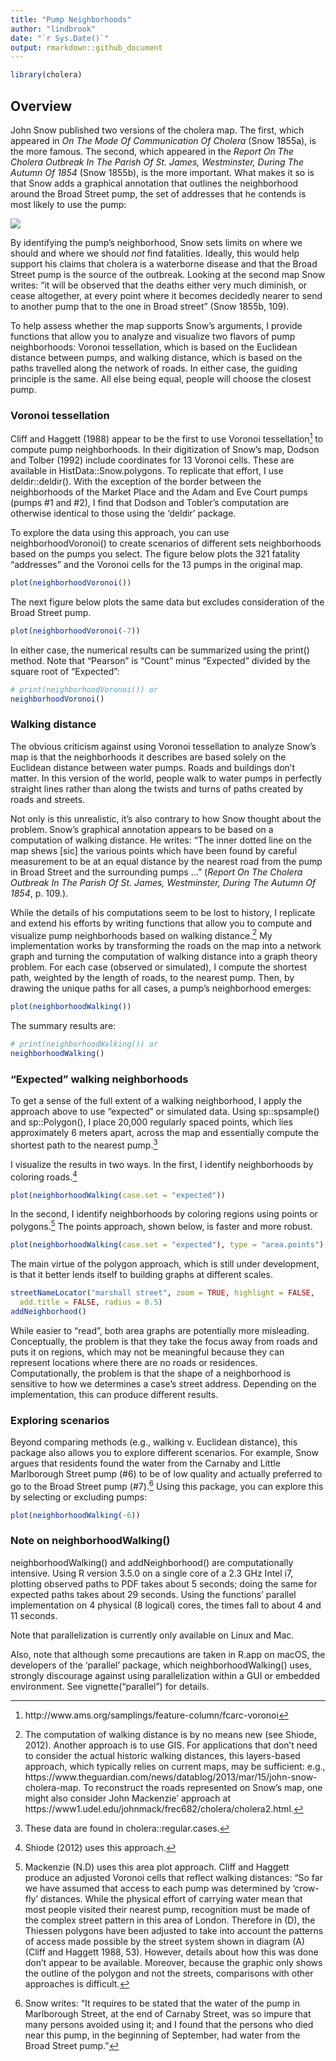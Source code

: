 ```yaml
---
title: "Pump Neighborhoods"
author: "lindbrook"
date: "`r Sys.Date()`"
output: rmarkdown::github_document
---
```


```r
library(cholera)
```

## Overview

John Snow published two versions of the cholera map. The first, which appeared in _On The Mode Of Communication Of Cholera_ (Snow 1855a), is the more famous. The second, which appeared in the _Report On The Cholera Outbreak In The Parish Of St. James, Westminster, During The Autumn Of 1854_ (Snow 1855b), is the more important. What makes it so is that Snow adds a graphical annotation that outlines the neighborhood around the Broad Street pump, the set of addresses that he contends is most likely to use the pump:

![](fig12-6.png)

By identifying the pump's neighborhood, Snow sets limits on where we should and
where we should _not_ find fatalities. Ideally, this would help support his claims that cholera is a waterborne disease and that the Broad Street pump is the source of the outbreak. Looking at the second map Snow writes: "it will be observed that the deaths either very much diminish, or cease altogether, at every point where it becomes decidedly nearer to send to another pump that to the one in Broad street" (Snow 1855b, 109).

To help assess whether the map supports Snow's arguments, I provide functions that allow you to analyze and visualize two flavors of pump neighborhoods: Voronoi tessellation, which is based on the Euclidean distance between pumps, and walking distance, which is based on the paths travelled along the network of roads. In either case, the guiding principle is the same. All else being equal, people will choose the closest pump.

### Voronoi tessellation

Cliff and Haggett (1988) appear to be the first to use Voronoi tessellation^[http://www.ams.org/samplings/feature-column/fcarc-voronoi] to compute pump neighborhoods. In their digitization of Snow's map, Dodson and Tolber (1992) include coordinates for 13 Voronoi cells. These are available in HistData::Snow.polygons. To replicate that effort, I use deldir::deldir(). With the exception of the border between the neighborhoods of the Market Place and the Adam and Eve Court pumps (pumps #1 and #2), I find that Dodson and Tobler's computation are otherwise identical to those using the 'deldir' package.

To explore the data using this approach, you can use neighborhoodVoronoi() to create scenarios of different sets neighborhoods based on the pumps you select. The figure below plots the 321 fatality "addresses" and the Voronoi cells for the 13 pumps in the original map.

```r
plot(neighborhoodVoronoi())
```

The next figure below plots the same data but excludes consideration of the Broad Street pump.

```r
plot(neighborhoodVoronoi(-7))
```

In either case, the numerical results can be summarized using the print() method. Note that "Pearson" is "Count" minus "Expected" divided by the square root of "Expected":

```r
# print(neighborhoodVoronoi()) or
neighborhoodVoronoi()
```

### Walking distance

The obvious criticism against using Voronoi tessellation to analyze Snow's map is that the neighborhoods it describes are based solely on the Euclidean distance between water pumps. Roads and buildings don't matter. In this version of the world, people walk to water pumps in perfectly straight lines rather than along the twists and turns of paths created by roads and streets.

Not only is this unrealistic, it's also contrary to how Snow thought about the problem. Snow's graphical annotation appears to be based on a computation of walking distance. He writes: "The inner dotted line on the map shews [sic] the various points which have been found by careful measurement to be at an equal distance by the nearest road from the pump in Broad Street and the surrounding pumps ..." (_Report On The Cholera Outbreak In The Parish Of St. James, Westminster, During The Autumn Of 1854_, p. 109.).

 While the details of his computations seem to be lost to history, I replicate and extend his efforts by writing functions that allow you to compute and visualize pump neighborhoods based on walking distance.^[The computation of walking distance is by no means new (see Shiode, 2012). Another approach is to use GIS. For applications that don't need to consider the actual historic walking distances, this layers-based approach, which typically relies on current maps, may be sufficient: e.g., https://www.theguardian.com/news/datablog/2013/mar/15/john-snow-cholera-map. To reconstruct the roads represented on Snow's map, one might also consider John Mackenzie' approach at https://www1.udel.edu/johnmack/frec682/cholera/cholera2.html.] My implementation works by transforming the roads on the map into a network graph and turning the computation of walking distance into a graph theory problem. For each case (observed or simulated), I compute the shortest path, weighted by the length of roads, to the nearest pump. Then, by drawing the unique paths for all cases, a pump's neighborhood emerges:

```r
plot(neighborhoodWalking())
```

The summary results are:

```r
# print(neighborhoodWalking()) or
neighborhoodWalking()
```

### "Expected" walking neighborhoods

To get a sense of the full extent of a walking neighborhood, I apply the approach above to use "expected" or simulated data. Using sp::spsample() and sp::Polygon(), I place 20,000 regularly spaced points, which lies approximately 6 meters apart, across the map and essentially compute the shortest path to the nearest pump.^[These data are found in cholera::regular.cases.]

I visualize the results in two ways. In the first, I identify neighborhoods by coloring roads.^[Shiode (2012) uses this approach.]

```r
plot(neighborhoodWalking(case.set = "expected"))
```

In the second, I identify neighborhoods by coloring regions using points or polygons.^[Mackenzie (N.D) uses this area plot approach. Cliff and Haggett produce an adjusted Voronoi cells that reflect walking distances: "So far we have assumed that access to each pump was determined by 'crow-fly' distances. While the physical effort of carrying water mean that most people visited their nearest pump, recognition must be made of the complex street pattern in this area of London. Therefore in (D), the Thiessen polygons have been adjusted to take into account the patterns of access made possible by the street system shown in diagram (A) (Cliff and Haggett 1988, 53). However, details about how this was done don't appear to be available. Moreover, because the graphic only shows the outline of the polygon and not the streets, comparisons with other approaches is difficult.] The points approach, shown below, is faster and more robust.

```r
plot(neighborhoodWalking(case.set = "expected"), type = "area.points")
```

The main virtue of the polygon approach, which is still under development, is that it better lends itself to building graphs at different scales.

```r
streetNameLocator("marshall street", zoom = TRUE, highlight = FALSE,
  add.title = FALSE, radius = 0.5)
addNeighborhood()
```

While easier to "read", both area graphs are potentially more misleading. Conceptually, the problem is that they take the focus away from roads and puts it on regions, which may not be meaningful because they can represent locations where there are no roads or residences. Computationally, the problem is that the shape of a neighborhood is sensitive to how we determines a case's street address. Depending on the implementation, this can produce different results.

### Exploring scenarios

Beyond comparing methods (e.g., walking v. Euclidean distance), this package also allows you to explore different scenarios. For example, Snow argues that residents found the water from the Carnaby and Little Marlborough Street pump (#6) to be of low quality and actually preferred to go to the Broad Street pump (#7).^[Snow writes: "It requires to be stated that the water of the pump in Marlborough Street, at the end of Carnaby Street, was so impure that many persons avoided using it; and I found that the persons who died near this pump, in the beginning of September, had water from the Broad Street pump."] Using this package, you can explore this by selecting or excluding pumps:

```r
plot(neighborhoodWalking(-6))
```

### Note on neighborhoodWalking()

neighborhoodWalking() and addNeighborhood() are computationally intensive. Using R version 3.5.0 on a single core of a 2.3 GHz Intel i7, plotting observed paths to PDF takes about 5 seconds; doing the same for expected paths takes about 29 seconds. Using the functions' parallel implementation on 4 physical (8 logical) cores, the times fall to about 4 and 11 seconds.

Note that parallelization is currently only available on Linux and Mac.

Also, note that although some precautions are taken in R.app on macOS, the developers of the 'parallel' package, which neighborhoodWalking() uses, strongly discourage against using parallelization within a GUI or embedded environment. See vignette("parallel") for details.
